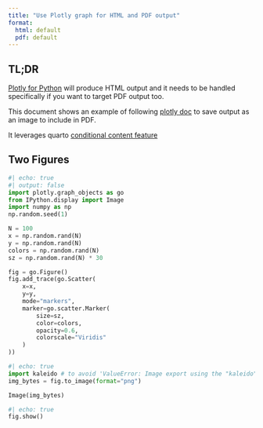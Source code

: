 ```yaml
---
title: "Use Plotly graph for HTML and PDF output"
format: 
  html: default
  pdf: default
---
```


::: {.callout-note collapsable=true}

## TL;DR

[Plotly for Python](https://plotly.com/python/) will produce HTML output and it needs to be handled specifically if you want to target PDF output too. 

This document shows an example of following [plotly doc](https://plotly.com/python/static-image-export/#display-bytes-as-image-using-ipythondisplayimage) to save output as an image to include in PDF.

It leverages quarto [conditional content feature](https://quarto.org/docs/authoring/conditional.html)

:::


## Two Figures

```python
#| echo: true
#| output: false
import plotly.graph_objects as go
from IPython.display import Image
import numpy as np
np.random.seed(1)

N = 100
x = np.random.rand(N)
y = np.random.rand(N)
colors = np.random.rand(N)
sz = np.random.rand(N) * 30

fig = go.Figure()
fig.add_trace(go.Scatter(
    x=x,
    y=y,
    mode="markers",
    marker=go.scatter.Marker(
        size=sz,
        color=colors,
        opacity=0.6,
        colorscale="Viridis"
    )
))
```

::: {.content-visible when-format='pdf'}
```python
#| echo: true
import kaleido # to avoid 'ValueError: Image export using the "kaleido" engine requires the kaleido package' Ref: https://stackoverflow.com/a/72192448
img_bytes = fig.to_image(format="png")

Image(img_bytes)
```

:::

::: {.content-visible when-format='html'}
```python
#| echo: true
fig.show()
```
:::
